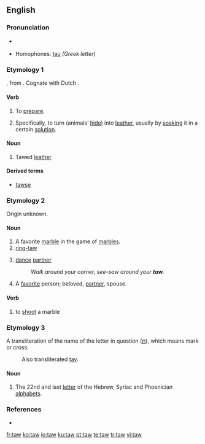 {{also|Taw}}
==English==

===Pronunciation===
*{{a|UK}} {{IPA|/tɔː/}}
* Homophones: [[tau]] ''(Greek letter)''

===Etymology 1===
{{etyl|ang}} {{term|tawian}}, from {{proto|Germanic|tawōjan}}.  Cognate with Dutch {{term|touwen}}.

====Verb====
{{en-verb}}

# {{transitive|obsolete}} To [[prepare]].
# {{transitive}} Specifically, to turn (animals’ [[hide]]) into [[leather]], usually by [[soak]]ing it in a certain [[solution]].

====Noun====
{{en-noun}}

# {{obsolete}} Tawed [[leather]].

====Derived terms====
* [[tawse]]

===Etymology 2===
Origin unknown.

====Noun====
{{en-noun}}

# A favorite [[marble]] in the game of [[marbles]].
# [[ring-taw]]
# {{context|square dancing}} [[dance]] [[partner]]
#: ''Walk around your corner, see-saw around your '''taw'''.''
# A [[favorite]] person; beloved, [[partner]], spouse.

====Verb====
{{en-verb}}

# to [[shoot]] a marble

===Etymology 3===
A transliteration of the {{etyl|he}} name of the letter in question ([[ת]]), which means mark or cross.
: Also transliterated [[tav]].

====Noun====
{{en-noun}}

# The 22nd and last [[letter]] of the Hebrew, Syriac and Phoenician [[alphabet]]s.

===References===
* {{R:Websters}}

[[fr:taw]]
[[ko:taw]]
[[io:taw]]
[[ku:taw]]
[[pt:taw]]
[[te:taw]]
[[tr:taw]]
[[vi:taw]]